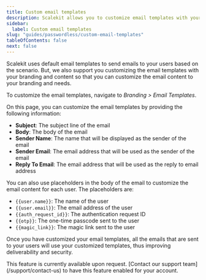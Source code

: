 ```yaml
---
title: Custom email templates
description: Scalekit allows you to customize email templates with your branding and content
sidebar:
  label: Custom email templates
slug: "guides/passwordless/custom-email-templates"
tableOfContents: false
next: false
---
```



Scalekit uses default email templates to send emails to your users based on the scenario. But, we also support you customizing the email templates with your branding and content so that you can customize the email content to your branding and needs.

To customize the email templates, navigate to _Branding > Email Templates_.

On this page, you can customize the email templates by providing the following information:

- **Subject**: The subject line of the email
- **Body**: The body of the email
- **Sender Name**: The name that will be displayed as the sender of the email
- **Sender Email**: The email address that will be used as the sender of the email
- **Reply To Email**: The email address that will be used as the reply to email address

You can also use placeholders in the body of the email to customize the email content for each user. The placeholders are:

- `{{user.name}}`: The name of the user
- `{{user.email}}`: The email address of the user
- `{{auth_request_id}}`: The authentication request ID
- `{{otp}}`: The one-time passcode sent to the user
- `{{magic_link}}`: The magic link sent to the user

Once you have customized your email templates, all the emails that are sent to your users will use your customized templates, thus improving deliverability and security.

<Card title="Contact Support" icon="slack">
    This feature is currently available upon request. [Contact our support team](/support/contact-us) to have this feature enabled for your account.
</Card>
